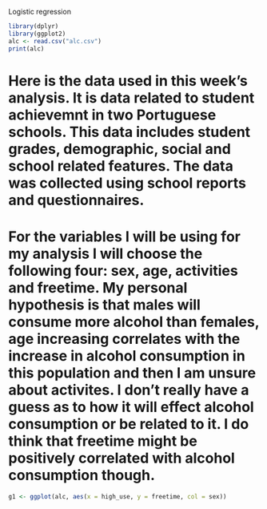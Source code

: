 Logistic regression
```r
library(dplyr)
library(ggplot2)
alc <- read.csv("alc.csv")
print(alc)
```
# Here is the data used in this week's analysis. It is data related to student achievemnt in two Portuguese schools. This data includes student grades, demographic, social and school related features. The data was collected using school reports and questionnaires. 

# For the variables I will be using for my analysis I will choose the following four: sex, age, activities and freetime. My personal hypothesis is that males will consume more alcohol than females, age increasing correlates with the increase in alcohol consumption in this population and then I am unsure about activites. I don't really have a guess as to how it will effect alcohol consumption or be related to it. I do think that freetime might be positively correlated with alcohol consumption though. 

```r
g1 <- ggplot(alc, aes(x = high_use, y = freetime, col = sex))

```


